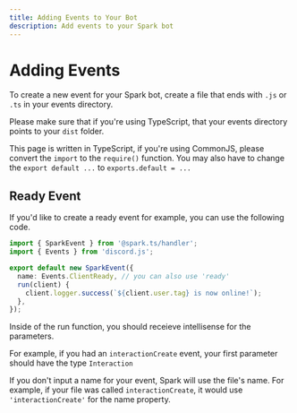 ```yaml
---
title: Adding Events to Your Bot
description: Add events to your Spark bot
---
```


# Adding Events

To create a new event for your Spark bot, create a file that ends with `.js` or `.ts` in your events directory.

Please make sure that if you're using TypeScript, that your events directory points to your `dist` folder.

This page is written in TypeScript, if you're using CommonJS, please convert the `import` to the `require()` function. You may also have to change the `export default ...` to `exports.default = ...`

## Ready Event

If you'd like to create a ready event for example, you can use the following code.

```ts filename="src/events/ready.ts"
import { SparkEvent } from '@spark.ts/handler';
import { Events } from 'discord.js';

export default new SparkEvent({
  name: Events.ClientReady, // you can also use 'ready'
  run(client) {
    client.logger.success(`${client.user.tag} is now online!`);
  },
});
```

Inside of the run function, you should receieve intellisense for the parameters.

For example, if you had an `interactionCreate` event, your first parameter should have the type `Interaction`

If you don't input a name for your event, Spark will use the file's name. For example, if your file was called `interactionCreate`, it would use `'interactionCreate'` for the name property.
